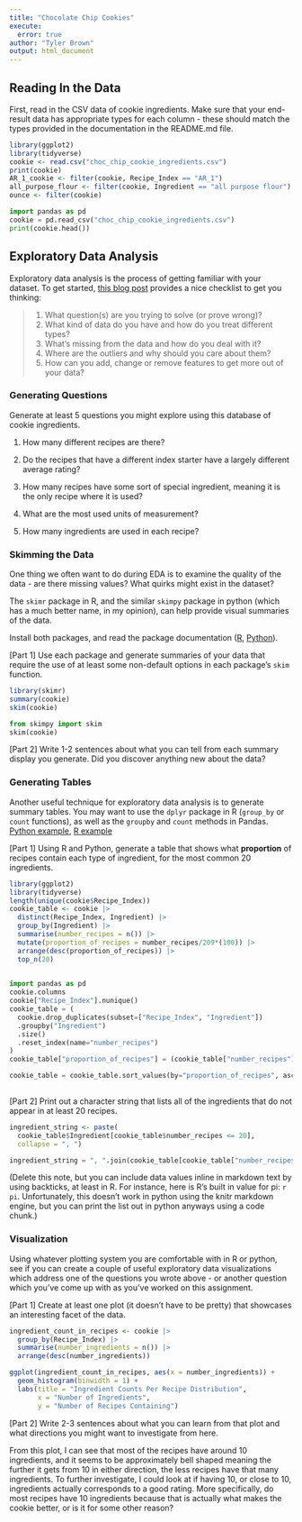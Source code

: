 ```yaml
---
title: "Chocolate Chip Cookies"
execute:
  error: true
author: "Tyler Brown"
output: html_document
---
```


## Reading In the Data

First, read in the CSV data of cookie ingredients. Make sure that your end-result data has appropriate types for each column - these should match the types provided in the documentation in the README.md file.

```r
library(ggplot2)
library(tidyverse)
cookie <- read.csv("choc_chip_cookie_ingredients.csv")
print(cookie)
AR_1_cookie <- filter(cookie, Recipe_Index == "AR_1")
all_purpose_flour <- filter(cookie, Ingredient == "all purpose flour")
ounce <- filter(cookie)
```

```python
import pandas as pd
cookie = pd.read_csv("choc_chip_cookie_ingredients.csv")
print(cookie.head())
```

## Exploratory Data Analysis

Exploratory data analysis is the process of getting familiar with your dataset. To get started, [this blog post](https://www.mrdbourke.com/a-gentle-introduction-to-exploratory-data-analysis/) provides a nice checklist to get you thinking:

> 1.  What question(s) are you trying to solve (or prove wrong)?
> 2.  What kind of data do you have and how do you treat different types?
> 3.  What's missing from the data and how do you deal with it?
> 4.  Where are the outliers and why should you care about them?
> 5.  How can you add, change or remove features to get more out of your data?

### Generating Questions

Generate at least 5 questions you might explore using this database of cookie ingredients.

1.  How many different recipes are there?

2.  Do the recipes that have a different index starter have a largely different average rating?

3.  How many recipes have some sort of special ingredient, meaning it is the only recipe where it is used?

4.  What are the most used units of measurement?

5.  How many ingredients are used in each recipe?

### Skimming the Data

One thing we often want to do during EDA is to examine the quality of the data - are there missing values? What quirks might exist in the dataset?

The `skimr` package in R, and the similar `skimpy` package in python (which has a much better name, in my opinion), can help provide visual summaries of the data.

Install both packages, and read the package documentation ([R](https://cran.r-project.org/web/packages/skimr/vignettes/skimr.html), [Python](https://pypi.org/project/skimpy/)).

\[Part 1\] Use each package and generate summaries of your data that require the use of at least some non-default options in each package's `skim` function.

```r
library(skimr)
summary(cookie)
skim(cookie)
```

```python
from skimpy import skim
skim(cookie)
```

\[Part 2\] Write 1-2 sentences about what you can tell from each summary display you generate. Did you discover anything new about the data?

### Generating Tables

Another useful technique for exploratory data analysis is to generate summary tables. You may want to use the `dplyr` package in R (`group_by` or `count` functions), as well as the `groupby` and `count` methods in Pandas. [Python example](https://sparkbyexamples.com/pandas/pandas-groupby-count-examples/), [R example](https://dplyr.tidyverse.org/reference/count.html)

\[Part 1\] Using R and Python, generate a table that shows what **proportion** of recipes contain each type of ingredient, for the most common 20 ingredients.
```r
library(ggplot2)
library(tidyverse)
length(unique(cookie$Recipe_Index))
cookie_table <- cookie |>
  distinct(Recipe_Index, Ingredient) |>
  group_by(Ingredient) |>
  summarise(number_recipes = n()) |>
  mutate(proportion_of_recipes = number_recipes/209*(100)) |>
  arrange(desc(proportion_of_recipes)) |>
  top_n(20)
  
```

```python
import pandas as pd
cookie.columns
cookie["Recipe_Index"].nunique()
cookie_table = (
  cookie.drop_duplicates(subset=["Recipe_Index", "Ingredient"])
  .groupby("Ingredient")
  .size()
  .reset_index(name="number_recipes")
)
cookie_table["proportion_of_recipes"] = (cookie_table["number_recipes"] / 209) * 100

cookie_table = cookie_table.sort_values(by="proportion_of_recipes", ascending=False).head(20)
  

```

\[Part 2\] Print out a character string that lists all of the ingredients that do not appear in at least 20 recipes.
```r
ingredient_string <- paste(
  cookie_table$Ingredient[cookie_table$number_recipes <= 20],
  collapse = ", ")
```

```python
ingredient_string = ", ".join(cookie_table[cookie_table["number_recipes"] < 20]["Ingredient"])
```

(Delete this note, but you can include data values inline in markdown text by using backticks, at least in R. For instance, here is R's built in value for pi: `r pi`. Unfortunately, this doesn't work in python using the knitr markdown engine, but you can print the list out in python anyways using a code chunk.)

### Visualization

Using whatever plotting system you are comfortable with in R or python, see if you can create a couple of useful exploratory data visualizations which address one of the questions you wrote above - or another question which you've come up with as you've worked on this assignment.

\[Part 1\] Create at least one plot (it doesn't have to be pretty) that showcases an interesting facet of the data.

```r
ingredient_count_in_recipes <- cookie |>
  group_by(Recipe_Index) |>
  summarise(number_ingredients = n()) |>
  arrange(desc(number_ingredients))

ggplot(ingredient_count_in_recipes, aes(x = number_ingredients)) +
  geom_histogram(binwidth = 1) +
  labs(title = "Ingredient Counts Per Recipe Distribution",
       x = "Number of Ingredients",
       y = "Number of Recipes Containing")
```


\[Part 2\] Write 2-3 sentences about what you can learn from that plot and what directions you might want to investigate from here.

From this plot, I can see that most of the recipes have around 10 ingredients, and it seems to be approximately bell shaped meaning the further it gets from 10 in either direction, the less recipes have that many ingredients. To further investigate, I could look at if having 10, or close to 10, ingredients actually corresponds to a good rating. More specifically, do most recipes have 10 ingredients because that is actually what makes the cookie better, or is it for some other reason?
